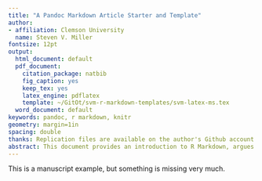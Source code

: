 ```yaml
---
title: "A Pandoc Markdown Article Starter and Template"
author:
- affiliation: Clemson University
  name: Steven V. Miller
fontsize: 12pt
output:
  html_document: default
  pdf_document:
    citation_package: natbib
    fig_caption: yes
    keep_tex: yes
    latex_engine: pdflatex
    template: ~/GitOt/svm-r-markdown-templates/svm-latex-ms.tex
  word_document: default
keywords: pandoc, r markdown, knitr
geometry: margin=1in
spacing: double
thanks: Replication files are available on the author's Github account...
abstract: This document provides an introduction to R Markdown, argues for its...
---
```


This is  a manuscript example, but something is missing very much.